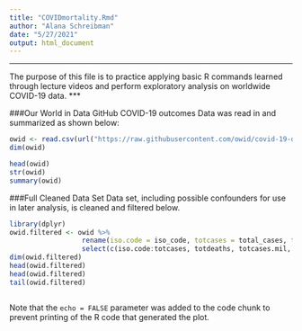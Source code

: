 ```yaml
---
title: "COVIDmortality.Rmd"
author: "Alana Schreibman"
date: "5/27/2021"
output: html_document
---
```


***
The purpose of this file is to practice applying basic R commands learned through lecture videos and perform exploratory analysis on worldwide COVID-19 data. 
***


###Our World in Data GitHub COVID-19 outcomes
Data was read in and summarized as shown below:
```r
owid <- read.csv(url("https://raw.githubusercontent.com/owid/covid-19-data/master/public/data/owid-covid-data.csv"), header = TRUE) 
dim(owid)
```

```r
head(owid)
str(owid)
summary(owid)
```

###Full Cleaned Data Set
Data set, including possible confounders for use in later analysis, is cleaned and filtered below. 
```r
library(dplyr)
owid.filtered <- owid %>%
                  rename(iso.code = iso_code, totcases = total_cases, totdeaths = total_deaths, totcases.mil = total_cases_per_million, totdeaths.mil = total_deaths_per_million, hosp.patients = hosp_patients, hosp.patients.mil = hosp_patients_per_million, med.age = median_age, older70 = aged_70_older, gdp.cap = gdp_per_capita, card.death = cardiovasc_death_rate, diab.prev = diabetes_prevalence, fem.smokers = female_smokers, male.smokers = male_smokers) %>%
                  select(c(iso.code:totcases, totdeaths, totcases.mil, totdeaths.mil, hosp.patients, hosp.patients.mil, med.age, older70, gdp.cap, card.death, diab.prev, fem.smokers, male.smokers))
dim(owid.filtered)
head(owid.filtered)
head(owid.filtered)
tail(owid.filtered)
```

```r


```

Note that the `echo = FALSE` parameter was added to the code chunk to prevent printing of the R code that generated the plot.
